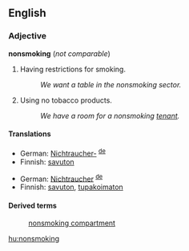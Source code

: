 ==English==

===Adjective===
'''nonsmoking''' (''not comparable'')

# Having restrictions for smoking.
#:''We want a table in the nonsmoking sector.''
# Using no tobacco products.
#:''We have a room for a nonsmoking [[tenant]].''

====Translations====
{{trans-top|having restrictions for smoking}}
*German: [[Nichtraucher-]] <sup>[[:de:Nichtraucher-|de]]</sup>
*Finnish: [[savuton]]
{{trans-bottom}}

{{trans-top|not using tobacco}}
*German: [[Nichtraucher]] <sup>[[:de:Nichtraucher|de]]</sup>
*Finnish: [[savuton]], [[tupakoimaton]]
{{trans-bottom}}

====Derived terms====
:[[nonsmoking compartment]]

[[hu:nonsmoking]]
